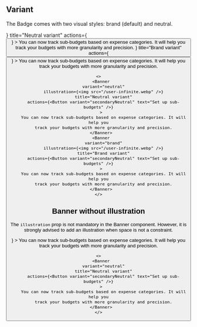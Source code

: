 
## Variant

The Badge comes with two visual styles: brand (default) and neutral.

<Preview className="grid">
  <Banner
    variant="neutral"
    illustration={<img src="/user-infinite.webp" />}
    title="Neutral variant"
    actions={<Button variant="secondaryNeutral" text="Set up sub-budgets" />}
  >
    You can now track sub-budgets based on expense categories. It will help you
    track your budgets with more granularity and precision.
  </Banner>
  <Banner
    variant="brand"
    illustration={<img src="/user-infinite.webp" />}
    title="Brand variant"
    actions={<Button variant="secondaryNeutral" text="Set up sub-budgets" />}
  >
    You can now track sub-budgets based on expense categories. It will help you
    track your budgets with more granularity and precision.
  </Banner>
</Preview>

```tsx
<>
  <Banner
    variant="neutral"
    illustration={<img src="/user-infinite.webp" />}
    title="Neutral variant"
    actions={<Button variant="secondaryNeutral" text="Set up sub-budgets" />}
  >
    You can now track sub-budgets based on expense categories. It will help you
    track your budgets with more granularity and precision.
  </Banner>
  <Banner
    variant="brand"
    illustration={<img src="/user-infinite.webp" />}
    title="Brand variant"
    actions={<Button variant="secondaryNeutral" text="Set up sub-budgets" />}
  >
    You can now track sub-budgets based on expense categories. It will help you
    track your budgets with more granularity and precision.
  </Banner>
</>
```

## Banner without illustration

The `illustration` prop is not mandatory in the Banner component. However, it is strongly advised to add an illustration when space is not a constraint.

<Preview>
  <Banner
    variant="neutral"
    title="Neutral variant"
    actions={<Button variant="secondaryNeutral" text="Set up sub-budgets" />}
  >
    You can now track sub-budgets based on expense categories. It will help you
    track your budgets with more granularity and precision.
  </Banner>
</Preview>

```tsx
<>
  <Banner
    variant="neutral"
    title="Neutral variant"
    actions={<Button variant="secondaryNeutral" text="Set up sub-budgets" />}
  >
    You can now track sub-budgets based on expense categories. It will help you
    track your budgets with more granularity and precision.
  </Banner>
</>
```

